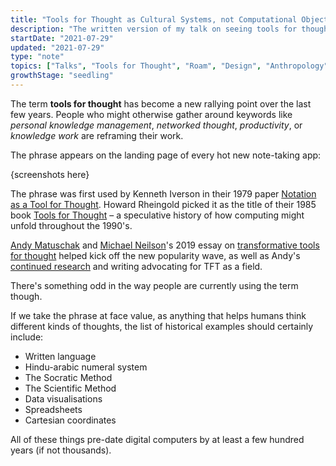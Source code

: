 ```yaml
---
title: "Tools for Thought as Cultural Systems, not Computational Objects"
description: "The written version of my talk on seeing tools for thought in historical perspective"
startDate: "2021-07-29"
updated: "2021-07-29"
type: "note"
topics: ["Talks", "Tools for Thought", "Roam", "Design", "Anthropology"]
growthStage: "seedling"
---
```


<IntroParagraph>

The term **tools for thought** has become a new rallying point over the last few years. People who might otherwise gather around keywords like _personal knowledge management_, _networked thought_, _productivity_, or _knowledge work_ are reframing their work.

</IntroParagraph>

The phrase appears on the landing page of every hot new note-taking app:

{screenshots here}

The phrase was first used by Kenneth Iverson in their 1979 paper [Notation as a Tool for Thought](https://www.eecg.utoronto.ca/~jzhu/csc326/readings/iverson.pdf). Howard Rheingold picked it as the title of their 1985 book [Tools for Thought](https://mitpress.mit.edu/books/tools-thought) – a speculative history of how computing might unfold throughout the 1990's.

[Andy Matuschak](https://andymatuschak.org/) and [Michael Neilson](https://michaelnielsen.org/)'s 2019 essay on [transformative tools for thought](https://numinous.productions/ttft/) helped kick off the new popularity wave, as well as Andy's [continued research](https://www.patreon.com/quantumcountry) and writing advocating for TFT as a field.

There's something odd in the way people are currently using the term though.

If we take the phrase at face value, as anything that helps humans think different kinds of thoughts, the list of historical examples should certainly include:

-   Written language
-   Hindu-arabic numeral system
-   The Socratic Method
-   The Scientific Method
-   Data visualisations
-   Spreadsheets
-   Cartesian coordinates

All of these things pre-date digital computers by at least a few hundred years (if not thousands).

<ComingSoon />
